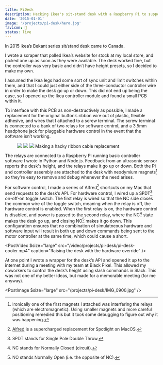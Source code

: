 ```yaml
---
title: PiDesk
description: Hacking Ikea's sit-stand desk with a Raspberry Pi to support realtime height feedback and programatic control.
date: '2015-01-01'
image: '/projects/pi-desk/hero.jpg'
favicon: 🔩
status: live
---
```


In 2015 Ikea’s Bekant series sit/stand desk came to Canada.

I wrote a scraper that polled Ikea’s website for stock at my local store, and picked one up as soon as they were available. The desk worked fine, but the controller was very basic and didn’t have height presets, so I decided to make my own.

I assumed the Ikea legs had some sort of sync unit and limit switches within them, and that I could just either side of the three-conductor controller wire in order to make the desk go up or down. This did not end up being the case, so I opened up the Ikea controller module and found a small PCB within it.

<PostImage src="/projects/pi-desk/IMG_0809.jpg" caption="Surprise PCB" />

To interface with this PCB as non-destructively as possible, I made a replacement for the original button’s ribbon wire out of plastic, flexible adhesive, and wires that I attached to a screw terminal. The screw terminal is connected to a bank of two relays for software control, and a 3.5mm headphone jack for pluggable hardware control in the event that the software isn’t working.

<Figure $size="large">
  <Grid $gutter="calc(var(--spaceDefault) / 2)">
    <GridItem $width={{ sm: '1/3 * 100%' }}>
      <Img src="/projects/pi-desk/IMG_0814.jpg" sizes="400px"/>
    </GridItem>
    <GridItem $width={{ sm: '1/3 * 100%' }}>
      <Img src="/projects/pi-desk/IMG_0824.jpg" sizes="400px"/>
    </GridItem>
    <GridItem $width={{ sm: '1/3 * 100%' }}>
      <Img src="/projects/pi-desk/IMG_0877.jpg" sizes="400px"/>
    </GridItem>
  </Grid>
  <Caption>Making a hacky ribbon cable replacement</Caption>
</Figure>

The relays are connected to a Raspberry Pi running basic controller software I wrote in Python and Node.js. Feedback from an ultrasonic sensor reports the desk's height, and the relays make it go up or down. Both the Pi and controller assembly are attached to the desk with neodymium magnets[^1] so they're easy to remove and debug whenever the need arises.

For software control, I made a series of Alfred[^2] shortcuts on my Mac that send requests to the desk’s API. For hardware control, I wired up a SPDT[^3] on-off-on toggle switch. The first relay is wired so that the NC side closes the common wire of the toggle switch, meaning when the relay is off, the hardware control is enabled. When the first relay is on, the hardware control is disabled, and power is passed to the second relay, where the NC[^4] state makes the desk go up, and closing NO[^5] makes it go down. This configuration ensures that no combination of simulatneous hardware and software input will result in both up and down commands being sent to the motor controller at the same time, which could cause a short.

<PostVideo $size="large" src="/video/projects/pi-desk/pi-desk-cooler.mp4" caption="Raising the desk with the hardware override" />

At one point I wrote a wrapper for the desk’s API and opened it up to the internet during a meeting with my team at Black Pixel. This allowed my coworkers to control the desk’s height using slash commands in Slack. This was not one of my better ideas, but made for a memorable meeting (for me anyway).

<PostImage $size="large" src="/projects/pi-desk/IMG_0900.jpg" />

[^1]: Ironically one of the first magnets I attached was interfering the relays (which are electromagnetic). Using smaller magnets and more careful positioning remedied this but it took some debugging to figure out why it was happening.
[^2]: [Alfred](https://www.alfredapp.com/) is a supercharged replacement for Spotlight on MacOS.
[^3]: SPDT stands for Single Pole Double Throw.
[^4]: NC stands for Normally Closed (circuit).
[^5]: NO stands Normally Open (i.e. the opposite of NC).
